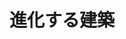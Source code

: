 ﻿---
title: "進化する建築"
category: "環境・社会理工学院"
vol: "35"
interviewee: "青木 義次 "
url: ""
tags: []
pdf: "35-2.pdf"
facephoto: ""
career: ""
preface: "建築の計画を立てる考え方を調べるために使う、スキーマグラマーという建築の規則性について研究している。"
---
